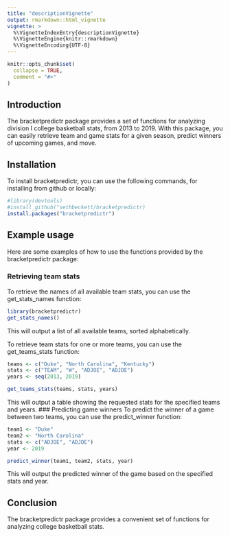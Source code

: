 ```yaml
---
title: "descriptionVignette"
output: rmarkdown::html_vignette
vignette: >
  %\VignetteIndexEntry{descriptionVignette}
  %\VignetteEngine{knitr::rmarkdown}
  %\VignetteEncoding{UTF-8}
---
```


```r
knitr::opts_chunk$set(
  collapse = TRUE,
  comment = "#>"
)
```

## Introduction

The bracketpredictr package provides a set of functions for analyzing division I college basketball stats, from 2013 to 2019. With this package, you can easily retrieve team and game stats for a given season, predict winners of upcoming games, and move.

## Installation

To install bracketpredictr, you can use the following commands, for installing from github or locally:

```r
#library(devtools)
#install_github("sethbeckett/bracketpredictr)
install.packages("bracketpredictr")

```

## Example usage

Here are some examples of how to use the functions provided by the bracketpredictr package:

### Retrieving team stats

To retrieve the names of all available team stats, you can use the get_stats_names function:

```r
library(bracketpredictr)
get_stats_names()
```

This will output a list of all available teams, sorted alphabetically.

To retrieve team stats for one or more teams, you can use the get_teams_stats function:

```r
teams <- c("Duke", "North Carolina", "Kentucky")
stats <- c("TEAM", "W", "ADJOE", "ADJDE")
years <- seq(2013, 2019)

get_teams_stats(teams, stats, years)
```

This will output a table showing the requested stats for the specified teams and years. \### Predicting game winners To predict the winner of a game between two teams, you can use the predict_winner function:

```r
team1 <- "Duke"
team2 <- "North Carolina"
stats <- c("ADJOE", "ADJDE")
year <- 2019

predict_winner(team1, team2, stats, year)
```

This will output the predicted winner of the game based on the specified stats and year.

## Conclusion

The bracketpredictr package provides a convenient set of functions for analyzing college basketball stats.
